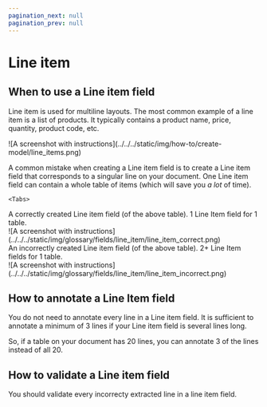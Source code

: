 ```yaml
---
pagination_next: null
pagination_prev: null
---
```



# Line item
<div class="utils-spacerBottom-md"></div>


## When to use a Line item field
  Line item is used for multiline layouts. The most common example of a line item is a list of products. It typically contains a product name, price, quantity, product code, etc. 
  

  <div>
    ![A screenshot with instructions](../../../static/img/how-to/create-model/line_items.png)
  </div>


A common mistake when creating a Line item field is to create a Line item field that corresponds to a singular line on your document. One Line item field can contain a whole table of items &lpar;which will save you *a lot* of time&rpar;.

    <Tabs>
  <TabItem value="example-1" label="Correct" default>
   <div class="image-backdrop utils-mb-10 bg-red-100" style={{background: "rgb(220, 252, 231)"}}>
        <div class="image-backdrop-caption">A correctly created Line item field &lpar;of the above table&rpar;. 1 Line Item field for 1 table. </div>
       ![A screenshot with instructions](../../../static/img/glossary/fields/line_item/line_item_correct.png)
    </div>
  </TabItem>

 <TabItem value="example-2" label="Incorrect" default>
     <div class="image-backdrop utils-mb-10"  style={{background: "rgb(254, 226, 226)"}}>
                <div class="image-backdrop-caption">An incorrectly created Line item field &lpar;of the above table&rpar;. 2+ Line Item fields for 1 table. </div>
       ![A screenshot with instructions](../../../static/img/glossary/fields/line_item/line_item_incorrect.png)
    </div>
  </TabItem>

</Tabs>

<div class="utils-spacerBottom-md"></div>


## How to annotate a Line Item field
You do not need to annotate every line in a Line item field. It is sufficient to annotate a minimum of 3 lines if your Line item field is several lines long. 

So, if a table on your document has 20 lines, you can annotate 3 of the lines instead of all 20.


<div class="utils-spacerBottom-md"></div>


## How to validate a Line item field
You should validate every incorrecty extracted line in a line item field. 